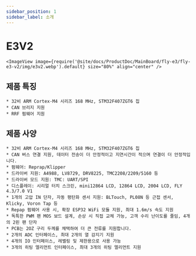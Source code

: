 ```yaml
---
sidebar_position: 1
sidebar_label: 소개
---
```


# E3V2

    <ImageView image={require('@site/docs/ProductDoc/MainBoard/fly-e3/fly-e3-v2/img/e3v2.webp').default} size="80%" align="center" />

## 제품 특징

    * 32비 ARM Cortex-M4 시리즈 168 MHz, STM32F407ZGT6 칩
    * CAN 브리지 지원
    * RRF 펌웨어 지원



## 제품 사양

    * 32비 ARM Cortex-M4 시리즈 168 MHz, STM32F407ZGT6 칩
    * CAN 버스 연결 지원, 데이터 전송이 더 안정적이고 지연시간이 적으며 연결이 더 안정적입니다.
    * 펌웨어: Reprap/Klipper
    * 드라이버 지원: A4988, LV8729, DRV8225, TMC2208/2209/5160 등
    * 드라이버 모드 지원: TMC: UART/SPI
    * 디스플레이: 시리얼 터치 스크린, mini12864 LCD, 12864 LCD, 2004 LCD, FLY 4.3/7.0 V1
    * 1개의 고압 IN 단자, 자동 평탄화 센서 지원: BLTouch, PL08N 등 근접 센서, Klicky, Voron Tap 등
    * Repap 펌웨어 사용 시, 확장 ESP32 WiFi 모듈 지원, 최대 1.6m/s 속도 지원
    * 독특한 PWM 팬 MOS 보드 설계, 손상 시 직접 교체 가능, 고객 수리 난이도를 줄임, 4개의 2핀 팬 단자
    * PCB는 2OZ 구리 두께를 채택하여 더 큰 전류를 지원합니다.
    * 2개의 ADC 인터페이스, 최대 2개의 열 감지기 지원
    * 4개의 IO 인터페이스, 레벨링 및 제한용으로 사용 가능
    * 3개의 히팅 엘리먼트 인터페이스, 최대 3개의 히팅 엘리먼트 지원